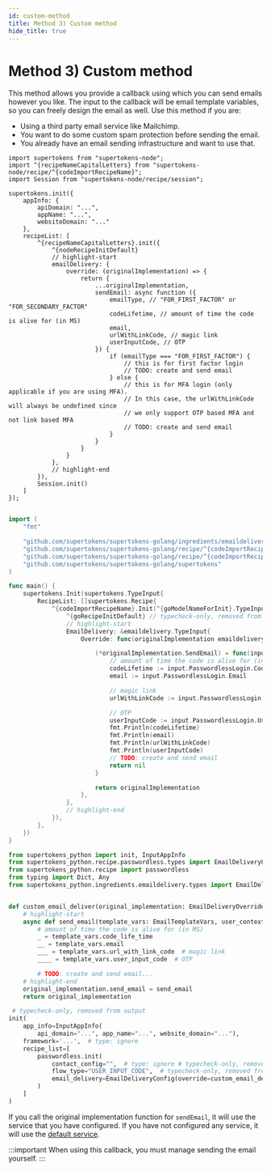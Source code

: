 ```yaml
---
id: custom-method
title: Method 3) Custom method
hide_title: true
---
```



# Method 3) Custom method

This method allows you provide a callback using which you can send emails however you like. The input to the callback will be email template variables, so you can freely design the email as well. Use this method if you are:
- Using a third party email service like Mailchimp.
- You want to do some custom spam protection before sending the email.
- You already have an email sending infrastructure and want to use that.

<BackendSDKTabs>
<TabItem value="nodejs">

```tsx
import supertokens from "supertokens-node";
import ^{recipeNameCapitalLetters} from "supertokens-node/recipe/^{codeImportRecipeName}";
import Session from "supertokens-node/recipe/session";

supertokens.init({
    appInfo: {
        apiDomain: "...",
        appName: "...",
        websiteDomain: "..."
    },
    recipeList: [
        ^{recipeNameCapitalLetters}.init({
            ^{nodeRecipeInitDefault}
            // highlight-start
            emailDelivery: {
                override: (originalImplementation) => {
                    return {
                        ...originalImplementation,
                        sendEmail: async function ({
                            emailType, // "FOR_FIRST_FACTOR" or "FOR_SECONDARY_FACTOR"
                            codeLifetime, // amount of time the code is alive for (in MS)
                            email,
                            urlWithLinkCode, // magic link
                            userInputCode, // OTP
                        }) {
                            if (emailType === "FOR_FIRST_FACTOR") {
                                // this is for first factor login
                                // TODO: create and send email
                            } else {
                                // this is for MFA login (only applicable if you are using MFA).
                                // In this case, the urlWithLinkCode will always be undefined since 
                                // we only support OTP based MFA and not link based MFA
                                // TODO: create and send email
                            }
                        }
                    }
                }
            },
            // highlight-end
        }),
        Session.init()
    ]
});
```
</TabItem>
<TabItem value="go">

```go

import (
    "fmt"

    "github.com/supertokens/supertokens-golang/ingredients/emaildelivery"
    "github.com/supertokens/supertokens-golang/recipe/^{codeImportRecipeName}"
    "github.com/supertokens/supertokens-golang/recipe/^{codeImportRecipeName}/^{goModelName}"
    "github.com/supertokens/supertokens-golang/supertokens"
)

func main() {
    supertokens.Init(supertokens.TypeInput{
        RecipeList: []supertokens.Recipe{
            ^{codeImportRecipeName}.Init(^{goModelNameForInit}.TypeInput{
                ^{goRecipeInitDefault} // typecheck-only, removed from output
                // highlight-start
                EmailDelivery: &emaildelivery.TypeInput{
                    Override: func(originalImplementation emaildelivery.EmailDeliveryInterface) emaildelivery.EmailDeliveryInterface {

                        (*originalImplementation.SendEmail) = func(input emaildelivery.EmailType, userContext supertokens.UserContext) error {
                            // amount of time the code is alive for (in MS)
                            codeLifetime := input.PasswordlessLogin.CodeLifetime
                            email := input.PasswordlessLogin.Email

                            // magic link
                            urlWithLinkCode := input.PasswordlessLogin.UrlWithLinkCode

                            // OTP
                            userInputCode := input.PasswordlessLogin.UserInputCode
                            fmt.Println(codeLifetime)
                            fmt.Println(email)
                            fmt.Println(urlWithLinkCode)
                            fmt.Println(userInputCode)
                            // TODO: create and send email
                            return nil
                        }

                        return originalImplementation
                    },
                },
                // highlight-end
            }),
        },
    })
}
```
</TabItem>
<TabItem value="python">

```python
from supertokens_python import init, InputAppInfo
from supertokens_python.recipe.passwordless.types import EmailDeliveryOverrideInput, EmailTemplateVars
from supertokens_python.recipe import passwordless
from typing import Dict, Any
from supertokens_python.ingredients.emaildelivery.types import EmailDeliveryConfig


def custom_email_deliver(original_implementation: EmailDeliveryOverrideInput) -> EmailDeliveryOverrideInput:
    # highlight-start
    async def send_email(template_vars: EmailTemplateVars, user_context: Dict[str, Any]) -> None:
        # amount of time the code is alive for (in MS)
        _ = template_vars.code_life_time
        __ = template_vars.email
        ___ = template_vars.url_with_link_code  # magic link
        ____ = template_vars.user_input_code  # OTP

        # TODO: create and send email...
    # highlight-end
    original_implementation.send_email = send_email
    return original_implementation

 # typecheck-only, removed from output
init(
    app_info=InputAppInfo(
        api_domain="...", app_name="...", website_domain="..."),
    framework='...',  # type: ignore
    recipe_list=[
        passwordless.init(
            contact_config="",  # type: ignore # typecheck-only, removed from output
            flow_type="USER_INPUT_CODE",  # typecheck-only, removed from output
            email_delivery=EmailDeliveryConfig(override=custom_email_deliver)
        )
    ]
)
```

</TabItem>
</BackendSDKTabs>

If you call the original implementation function for `sendEmail`, it will use the service that you have configured. If you have not configured any service, it will use the [default service](./default).

:::important
When using this callback, you must manage sending the email yourself.
:::

